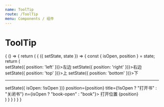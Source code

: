 ```yaml
---
name: ToolTip
route: /ToolTip
menu: Components / 组件
---
```



# ToolTip

<PropsTable of={ToolTip} />

<Playground>
  {
    () => {
      return (
        <State initial={{
          isOpen: 'isOpen',
          position: 'left'
        }}>
          {
            ({ setState, state }) => {
              const { isOpen, position } = state;
              return (
                <div>
                  <span className="ms10 link" onClick={e => setState({
                    position: 'left'
                  })}>左边</span>
                  <span className="ms10 link" onClick={e => setState({
                    position: 'right'
                  })}>右边</span>
                  <span className="ms10 link" onClick={e => setState({
                    position: 'top'
                  })}>上</span>
                  <span className="ms10 link" onClick={e => setState({
                    position: 'bottom'
                  })}>下</span>
                  <hr />
                  <ToolTip
                    onClick={e => setState({
                      isOpen: !isOpen
                    })}
                    position={position}
                    title={!isOpen ? "打开书" : "关闭书"}
                    n={isOpen ? "book-open" : "book"}>
                    打开位置 {position}
                  </ToolTip>
                </div>
              )
            }
          }
        </State>
      )
    }
  }
</Playground>
